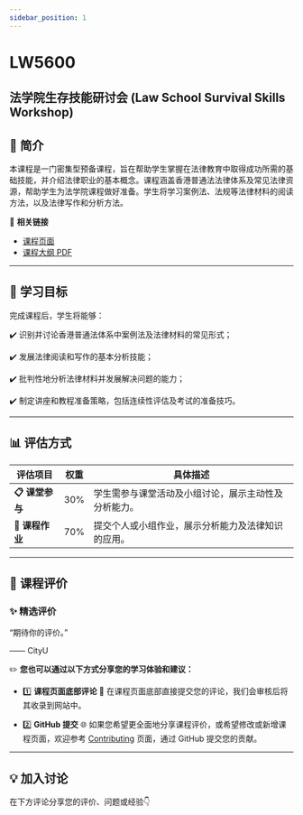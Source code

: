 ```yaml
---
sidebar_position: 1
---
```


# LW5600
## 法学院生存技能研讨会 (Law School Survival Skills Workshop)

## **📘 简介**
本课程是一门密集型预备课程，旨在帮助学生掌握在法律教育中取得成功所需的基础技能，并介绍法律职业的基本概念。课程涵盖香港普通法法律体系及常见法律资源，帮助学生为法学院课程做好准备。学生将学习案例法、法规等法律材料的阅读方法，以及法律写作和分析方法。

🔗 **相关链接**
- [课程页面](https://www.cityu.edu.hk/catalogue/pg/202425/course/LW5600.htm)
- [课程大纲 PDF](https://www.cityu.edu.hk/catalogue/pg/202425/course/LW5600.pdf)

---

## **🎯 学习目标**

完成课程后，学生将能够：

✔️ 识别并讨论香港普通法体系中案例法及法律材料的常见形式；

✔️ 发展法律阅读和写作的基本分析技能；

✔️ 批判性地分析法律材料并发展解决问题的能力；

✔️ 制定讲座和教程准备策略，包括连续性评估及考试的准备技巧。

---

## **📊 评估方式**

| **评估项目**         | **权重** | **具体描述**                                                                                       |
|---------------------|---------|---------------------------------------------------------------------------------------------------|
| **📋 课堂参与**       | 30%     | 学生需参与课堂活动及小组讨论，展示主动性及分析能力。                                                     |
| **📂 课程作业**       | 70%     | 提交个人或小组作业，展示分析能力及法律知识的应用。                                                       |

---

## **💬 课程评价**

### ✨ **精选评价**
<div className={commentStyles.commentBox}>
    <p className={commentStyles.commentText}>
        “期待你的评价。”
    </p>
    <p className={commentStyles.commentAuthor}>—— CityU</p>
</div>

✏️ **您也可以通过以下方式分享您的学习体验和建议：**

- 1️⃣ **课程页面底部评论**
💬 在课程页面底部直接提交您的评论，我们会审核后将其收录到网站中。

- 2️⃣ **GitHub 提交**
🌐 如果您希望更全面地分享课程评价，或希望修改或新增课程页面，欢迎参考 [Contributing](https://penjc.github.io/cityU-navigator/contributing) 页面，通过 GitHub 提交您的贡献。

---

## **💡 加入讨论**

在下方评论分享您的评价、问题或经验👇
<Utterances />

